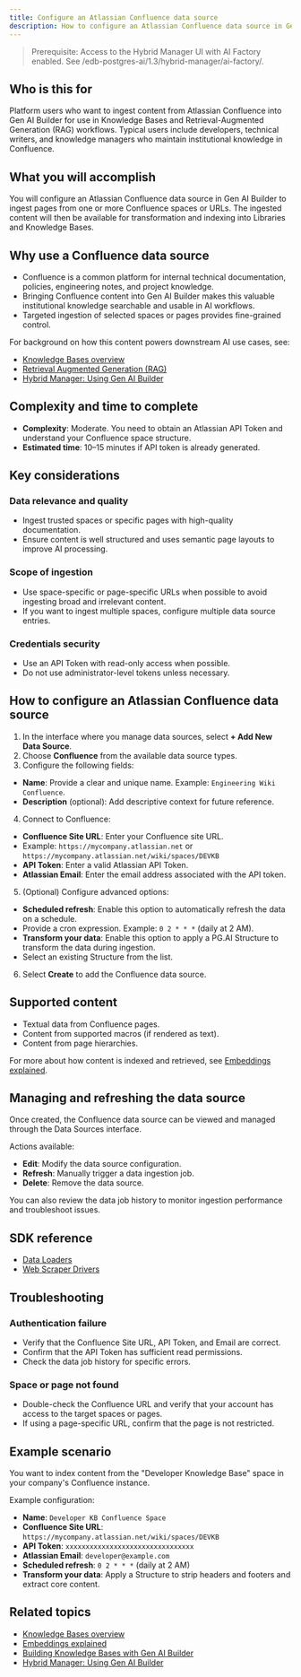 ```yaml
---
title: Configure an Atlassian Confluence data source
description: How to configure an Atlassian Confluence data source in Gen AI Builder to ingest content from Confluence spaces and pages.
---
```


> Prerequisite: Access to the Hybrid Manager UI with AI Factory enabled. See /edb-postgres-ai/1.3/hybrid-manager/ai-factory/.

## Who is this for

Platform users who want to ingest content from Atlassian Confluence into Gen AI Builder for use in Knowledge Bases and Retrieval-Augmented Generation (RAG) workflows.
Typical users include developers, technical writers, and knowledge managers who maintain institutional knowledge in Confluence.

## What you will accomplish

You will configure an Atlassian Confluence data source in Gen AI Builder to ingest pages from one or more Confluence spaces or URLs. The ingested content will then be available for transformation and indexing into Libraries and Knowledge Bases.

## Why use a Confluence data source

-   Confluence is a common platform for internal technical documentation, policies, engineering notes, and project knowledge.
-   Bringing Confluence content into Gen AI Builder makes this valuable institutional knowledge searchable and usable in AI workflows.
-   Targeted ingestion of selected spaces or pages provides fine-grained control.

For background on how this content powers downstream AI use cases, see:

-   [Knowledge Bases overview](../../../pipeline/knowledge_base)
-   [Retrieval Augmented Generation (RAG)](/edb-postgres-ai/latest/ai-factory/learn/explained/terminology/#retrieval-augmented-generation-rag)
-   [Hybrid Manager: Using Gen AI Builder](/edb-postgres-ai/latest/hybrid-manager/ai-factory/gen-ai/builder/)

## Complexity and time to complete

-   **Complexity**: Moderate. You need to obtain an Atlassian API Token and understand your Confluence space structure.
-   **Estimated time**: 10–15 minutes if API token is already generated.

## Key considerations

### Data relevance and quality

-   Ingest trusted spaces or specific pages with high-quality documentation.
-   Ensure content is well structured and uses semantic page layouts to improve AI processing.

### Scope of ingestion

-   Use space-specific or page-specific URLs when possible to avoid ingesting broad and irrelevant content.
-   If you want to ingest multiple spaces, configure multiple data source entries.

### Credentials security

-   Use an API Token with read-only access when possible.
-   Do not use administrator-level tokens unless necessary.

## How to configure an Atlassian Confluence data source

1.  In the interface where you manage data sources, select **+ Add New Data Source**.
2.  Choose **Confluence** from the available data source types.
3.  Configure the following fields:

-   **Name**: Provide a clear and unique name. Example: `Engineering Wiki Confluence`.
-   **Description** (optional): Add descriptive context for future reference.

4.  Connect to Confluence:

-   **Confluence Site URL**: Enter your Confluence site URL.
-   Example: `https://mycompany.atlassian.net` or `https://mycompany.atlassian.net/wiki/spaces/DEVKB`
-   **API Token**: Enter a valid Atlassian API Token.
-   **Atlassian Email**: Enter the email address associated with the API token.

5.  (Optional) Configure advanced options:

-   **Scheduled refresh**: Enable this option to automatically refresh the data on a schedule.
-   Provide a cron expression. Example: `0 2 * * *` (daily at 2 AM).
-   **Transform your data**: Enable this option to apply a PG.AI Structure to transform the data during ingestion.
-   Select an existing Structure from the list.

6.  Select **Create** to add the Confluence data source.

## Supported content

-   Textual data from Confluence pages.
-   Content from supported macros (if rendered as text).
-   Content from page hierarchies.

For more about how content is indexed and retrieved, see [Embeddings explained](/edb-postgres-ai/latest/ai-factory/learn/explained/generic-concepts/#embeddings-and-vector-representations).

## Managing and refreshing the data source

Once created, the Confluence data source can be viewed and managed through the Data Sources interface.

Actions available:

-   **Edit**: Modify the data source configuration.
-   **Refresh**: Manually trigger a data ingestion job.
-   **Delete**: Remove the data source.

You can also review the data job history to monitor ingestion performance and troubleshoot issues.

## SDK reference

-   [Data Loaders](reference/sdk/data/loaders.mdx)
-   [Web Scraper Drivers](reference/sdk/drivers/web-scraper-drivers.mdx)

## Troubleshooting

### Authentication failure

-   Verify that the Confluence Site URL, API Token, and Email are correct.
-   Confirm that the API Token has sufficient read permissions.
-   Check the data job history for specific errors.

### Space or page not found

-   Double-check the Confluence URL and verify that your account has access to the target spaces or pages.
-   If using a page-specific URL, confirm that the page is not restricted.

## Example scenario

You want to index content from the "Developer Knowledge Base" space in your company's Confluence instance.

Example configuration:

-   **Name**: `Developer KB Confluence Space`
-   **Confluence Site URL**: `https://mycompany.atlassian.net/wiki/spaces/DEVKB`
-   **API Token**: `xxxxxxxxxxxxxxxxxxxxxxxxxxxxxxxx`
-   **Atlassian Email**: `developer@example.com`
-   **Scheduled refresh**: `0 2 * * *` (daily at 2 AM)
-   **Transform your data**: Apply a Structure to strip headers and footers and extract core content.

## Related topics

-   [Knowledge Bases overview](../../../pipeline/knowledge_base)
-   [Embeddings explained](/edb-postgres-ai/latest/ai-factory/learn/explained/generic-concepts/#embeddings-and-vector-representations)
-   [Building Knowledge Bases with Gen AI Builder](create-knowledge-base/) <!-- Placeholder link -->
-   [Hybrid Manager: Using Gen AI Builder](/edb-postgres-ai/latest/hybrid-manager/ai-factory/gen-ai/builder/)
